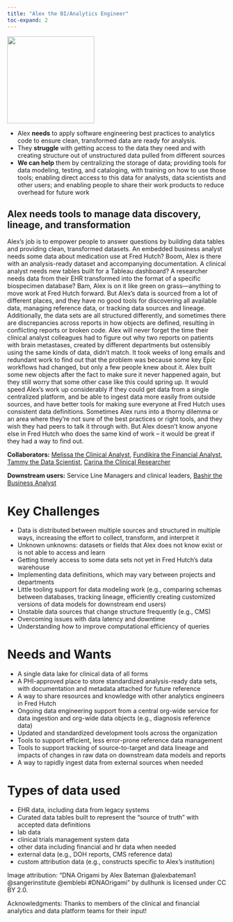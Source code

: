 ```yaml
---
title: "Alex the BI/Analytics Engineer"
toc-expand: 2
---
```


::: grid
::: {.g-col-12 .g-col-xl-3}
<img src="/img/alex.jpg" width="200" height="200"/>
:::

::: {.g-col-12 .g-col-xl-8}
-   Alex **needs** to apply software engineering best practices to analytics code to ensure clean, transformed data are ready for analysis.
-   They **struggle** with getting access to the data they need and with creating structure out of unstructured data pulled from different sources
-   **We can help** them by centralizing the storage of data; providing tools for data modeling, testing, and cataloging, with training on how to use those tools; enabling direct access to this data for analysts, data scientists and other users; and enabling people to share their work products to reduce overhead for future work
:::
:::

::: lightblue-highlight
## Alex needs tools to manage data discovery, lineage, and transformation

Alex’s job is to empower people to answer questions by building data tables and providing clean, transformed datasets. An embedded business analyst needs some data about medication use at Fred Hutch? Boom, Alex is there with an analysis-ready dataset and accompanying documentation. A clinical analyst needs new tables built for a Tableau dashboard? A researcher needs data from their EHR transformed into the format of a specific biospecimen database? Bam, Alex is on it like green on grass—anything to move work at Fred Hutch forward. But Alex’s data is sourced from a lot of different places, and they have no good tools for discovering all available data, managing reference data, or tracking data sources and lineage. Additionally, the data sets are all structured differently, and sometimes there are discrepancies across reports in how objects are defined, resulting in conflicting reports or broken code. Alex will never forget the time their clinical analyst colleagues had to figure out why two reports on patients with brain metastases, created by different departments but ostensibly using the same kinds of data, didn't match. It took weeks of long emails and redundant work to find out that the problem was because some key Epic workflows had changed, but only a few people knew about it. Alex built some new objects after the fact to make sure it never happened again, but they still worry that some other case like this could spring up. It would speed Alex’s work up considerably if they could get data from a single centralized platform, and be able to ingest data more easily from outside sources, and have better tools for making sure everyone at Fred Hutch uses consistent data definitions. Sometimes Alex runs into a thorny dilemma or an area where they’re not sure of the best practices or right tools, and they wish they had peers to talk it through with. But Alex doesn’t know anyone else in Fred Hutch who does the same kind of work – it would be great if they had a way to find out.
:::

::: darkblue-highlight
**Collaborators:** [Melissa the Clinical Analyst](/family/cards/melissa-clinical-analyst.html), [Fundikira the Financial Analyst](/family/cards/fundikira-the-financial-analyst.html), [Tammy the Data Scientist](/family/cards/Tammy-the-data-scientist.html), [Carina the Clinical Researcher](/family/cards/Carina-the-clinical-researcher.html)

**Downstream users:** Service Line Managers and clinical leaders, [Bashir the Business Analyst](/family/cards/Bashir-the-business-analyst.html)
:::

# Key Challenges

-   Data is distributed between multiple sources and structured in multiple ways, increasing the effort to collect, transform, and interpret it
-   Unknown unknowns: datasets or fields that Alex does not know exist or is not able to access and learn
-   Getting timely access to some data sets not yet in Fred Hutch’s data warehouse 
-   Implementing data definitions, which may vary between projects and departments
-   Little tooling support for data modeling work (e.g., comparing schemas between databases, tracking lineage, efficiently creating customized versions of data models for downstream end users)
-   Unstable data sources that change structure frequently (e.g., CMS)
-   Overcoming issues with data latency and downtime
-   Understanding how to improve computational efficiency of queries

# Needs and Wants

-   A single data lake for clinical data of all forms
-   A PHI-approved place to store standardized analysis-ready data sets, with documentation and metadata attached for future reference 
-   A way to share resources and knowledge with other analytics engineers in Fred Hutch
-   Ongoing data engineering support from a central org-wide service for data ingestion and org-wide data objects (e.g., diagnosis reference data)  
-   Updated and standardized development tools across the organization
-   Tools to support efficient, less error-prone reference data management
-   Tools to support tracking of source-to-target and data lineage and impacts of changes in raw data on downstream data models and reports
-   A way to rapidly ingest data from external sources when needed

# Types of data used

-   EHR data, including data from legacy systems
-   Curated data tables built to represent the "source of truth" with accepted data definitions
-   lab data
-   clinical trials management system data
-   other data including financial and hr data when needed
-   external data (e.g., DOH reports, CMS reference data)
-   custom attribution data (e.g., constructs specific to Alex's institution)

<div>

Image attribution: "DNA Origami by Alex Bateman @alexbateman1 @sangerinstitute @emblebi #DNAOrigami" by dullhunk is licensed under CC BY 2.0.

</div>

<div>
Acknowledgments: Thanks to members of the clinical and financial analytics and data platform teams for their input!
</div>
